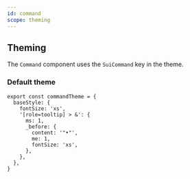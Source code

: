 ```yaml
---
id: command
scope: theming
---
```


## Theming

The `Command` component uses the `SuiCommand` key in the theme.

### Default theme

```tsx
export const commandTheme = {
  baseStyle: {
    fontSize: 'xs',
    '[role=tooltip] > &': {
      ms: 1,
      _before: {
        content: '"•"',
        me: 1,
        fontSize: 'xs',
      },
    },
  },
}
```
